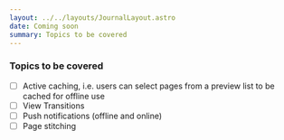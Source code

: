```yaml
---
layout: ../../layouts/JournalLayout.astro
date: Coming soon
summary: Topics to be covered
---
```


### Topics to be covered

- [ ] Active caching, i.e. users can select pages from a preview list to be cached for offline use
- [ ] View Transitions
- [ ] Push notifications (offline and online)
- [ ] Page stitching
